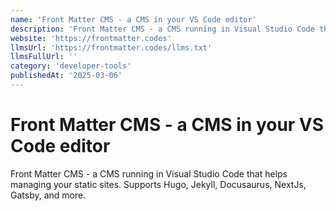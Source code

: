 ```yaml
---
name: 'Front Matter CMS - a CMS in your VS Code editor'
description: 'Front Matter CMS - a CMS running in Visual Studio Code that helps managing your static sites. Supports Hugo, Jekyll, Docusaurus, NextJs, Gatsby, and more.'
website: 'https://frontmatter.codes'
llmsUrl: 'https://frontmatter.codes/llms.txt'
llmsFullUrl: ''
category: 'developer-tools'
publishedAt: '2025-03-06'
---
```


# Front Matter CMS - a CMS in your VS Code editor

Front Matter CMS - a CMS running in Visual Studio Code that helps managing your static sites. Supports Hugo, Jekyll, Docusaurus, NextJs, Gatsby, and more.
